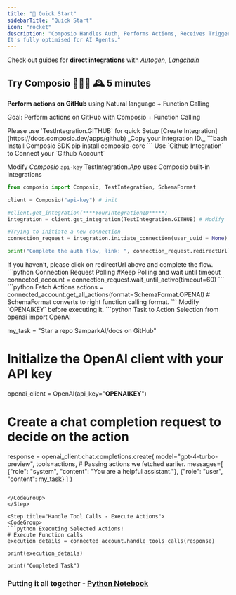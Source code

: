 ```yaml
---
title: "🚀 Quick Start"
sidebarTitle: "Quick Start"
icon: "rocket"
description: "Composio Handles Auth, Performs Actions, Receives Triggers for your users. 
It's fully optimised for AI Agents."
---
```


<Note> Check out guides for **direct integrations** with [*Autogen*](https://docs.composio.dev/framework/langchain), [*Langchain*](https://docs.composio.dev/framework/langchain) </Note>  

## Try Composio 🧑🏻‍💻 🕰️ 5 minutes
**Perform actions on GitHub** using Natural language + Function Calling


<Tip>Goal: Perform actions on GitHub with Composio + Function Calling</Tip>

<Steps> 
<Step title="Setting Up GitHub Integration">
<AccordionGroup title="Select the option that suits you best.">
<Accordion title="Use Test Integration (Default) - Easy Start">
Please use `TestIntegration.GITHUB` for quick Setup 
</Accordion>
<Accordion title="Create your Integration - By Registering Github Developer App">
[Create Integration](https://docs.composio.dev/apps/github) _Copy your integration ID._
</Accordion>
</AccordionGroup>

</Step>

<Step title="Authenticating Github">
<CodeGroup>
```bash Install Composio SDK 
pip install composio-core
```
</CodeGroup>
Use `Github Integration` to Connect your `Github Account`

Modify *Composio* `api-key` 
<Tip> TestIntegration.*App* uses Composio built-in Integrations </Tip>
<CodeGroup>
```python Auth via OAuth 
from composio import Composio, TestIntegration, SchemaFormat

client = Composio("api-key") # init

#client.get_integration(****YourIntegrationID*****)
integration = client.get_integration(TestIntegration.GITHUB) # Modify

#Trying to initiate a new connection
connection_request = integration.initiate_connection(user_uuid = None)

print("Complete the auth flow, link: ", connection_request.redirectUrl)

```

</CodeGroup>
</Step>
<Step title="Wait for Connection">
  If you haven’t, please click on redirectUrl above and complete the flow.
  <CodeGroup>
    ```python Connection Request Polling
    #Keep Polling and wait until timeout
    connected_account = connection_request.wait_until_active(timeout=60)
    ```
  </CodeGroup>
</Step>

<Step title="Supported Actions">
  <CodeGroup>
    ```python Fetch Actions
    actions = connected_account.get_all_actions(format=SchemaFormat.OPENAI)
    # SchemaFormat converts to right function calling format.
    ```
  </CodeGroup>

</Step>

<Step title="Using Function Call">
Modify `OPENAIKEY` before executing it.
<CodeGroup>
```python Task to Action Selection
from openai import OpenAI

my_task = "Star a repo SamparkAI/docs on GitHub"

# Initialize the OpenAI client with your API key
openai_client = OpenAI(api_key="******OPENAIKEY******")

# Create a chat completion request to decide on the action
response = openai_client.chat.completions.create(
model="gpt-4-turbo-preview",
tools=actions, # Passing actions we fetched earlier.
messages=[
    {"role": "system", "content": "You are a helpful assistant."},
    {"role": "user", "content": my_task}
  ]
)
```

</CodeGroup>
</Step>

<Step title="Handle Tool Calls - Execute Actions">
<CodeGroup>
```python Executing Selected Actions!
# Execute Function calls
execution_details = connected_account.handle_tools_calls(response)

print(execution_details)

print("Completed Task")

```

</CodeGroup>
</Step>
</Steps>

### Putting it all together - [Python Notebook](https://github.com/SamparkAI/docs/blob/master/examples/introduction.ipynb)